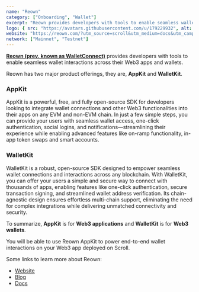 ```yaml
---
name: "Reown"
category: ["Onboarding", "Wallet"]
excerpt: "Reown provides developers with tools to enable seamless wallet interactions across their Web3 apps and wallets."
logo: { src: "https://avatars.githubusercontent.com/u/179229932", alt: "Reown Logo" }
website: "https://reown.com/?utm_source=scroll&utm_medium=docs&utm_campaign=backlinks"
network: ["Mainnet", "Testnet"]
---
```


**[Reown (prev. known as WalletConnect)](https://reown.com/?utm_source=scroll&utm_medium=docs&utm_campaign=backlinks)** provides developers with tools to enable seamless wallet interactions across their Web3 apps and wallets.

Reown has two major product offerings, they are, **AppKit** and **WalletKit**.

### AppKit

AppKit is a powerful, free, and fully open-source SDK for developers looking to integrate wallet connections and other Web3 functionalities into their apps on any EVM and non-EVM chain. In just a few simple steps, you can provide your users with seamless wallet access, one-click authentication, social logins, and notifications—streamlining their experience while enabling advanced features like on-ramp functionality, in-app token swaps and smart accounts.

### WalletKit
WalletKit is a robust, open-source SDK designed to empower seamless wallet connections and interactions across any blockchain. With WalletKit, you can offer your users a simple and secure way to connect with thousands of apps, enabling features like one-click authentication, secure transaction signing, and streamlined wallet address verification. Its chain-agnostic design ensures effortless multi-chain support, eliminating the need for complex integrations while delivering unmatched connectivity and security.

To summarize, **AppKit** is for **Web3 applications** and **WalletKit** is for **Web3 wallets**.

You will be able to use Reown AppKit to power end-to-end wallet interactions on your Web3 app deployed on Scroll.

Some links to learn more about Reown:
- [Website](https://reown.com/?utm_source=scroll&utm_medium=docs&utm_campaign=backlinks)
- [Blog](https://reown.com/blog?utm_source=scroll&utm_medium=docs&utm_campaign=backlinks)
- [Docs](https://docs.reown.com/?utm_source=scroll&utm_medium=docs&utm_campaign=backlinks)
